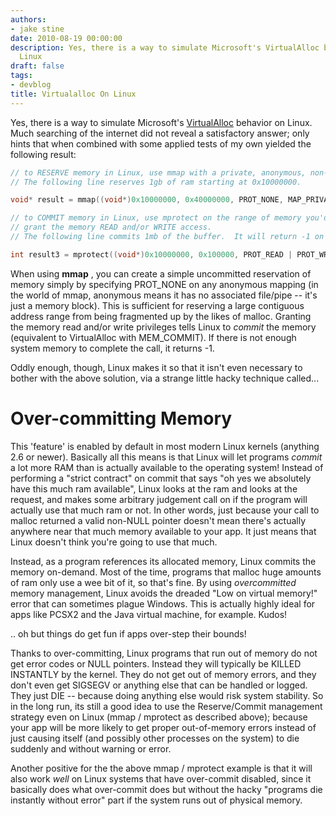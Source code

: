 ```yaml
---
authors:
- jake stine
date: 2010-08-19 00:00:00
description: Yes, there is a way to simulate Microsoft's VirtualAlloc behavior on
  Linux
draft: false
tags:
- devblog
title: Virtualalloc On Linux
---
```


Yes, there is a way to simulate Microsoft's
[VirtualAlloc](http://msdn.microsoft.com/en-us/library/aa366887.aspx)
behavior on Linux. Much searching of the internet did not reveal a
satisfactory answer; only hints that when combined with some applied
tests of my own yielded the following result:

<!-- truncate -->

```cpp
// to RESERVE memory in Linux, use mmap with a private, anonymous, non-accessible mapping.
// The following line reserves 1gb of ram starting at 0x10000000.

void* result = mmap((void*)0x10000000, 0x40000000, PROT_NONE, MAP_PRIVATE | MAP_ANON, -1, 0);

// to COMMIT memory in Linux, use mprotect on the range of memory you'd like to commit, and
// grant the memory READ and/or WRITE access.
// The following line commits 1mb of the buffer.  It will return -1 on out of memory errors.

int result3 = mprotect((void*)0x10000000, 0x100000, PROT_READ | PROT_WRITE);
```

When using **mmap** , you can create a simple uncommitted reservation of
memory simply by specifying PROT\_NONE on any anonymous mapping (in the
world of mmap, anonymous means it has no associated file/pipe -- it's
just a memory block). This is sufficient for reserving a large
contiguous address range from being fragmented up by the likes of
malloc. Granting the memory read and/or write privileges tells Linux to
*commit* the memory (equivalent to VirtualAlloc with MEM\_COMMIT). If
there is not enough system memory to complete the call, it returns -1.

Oddly enough, though, Linux makes it so that it isn't even necessary to
bother with the above solution, via a strange little hacky technique
called...

# Over-committing Memory

This 'feature' is enabled by default in most modern Linux kernels
(anything 2.6 or newer). Basically all this means is that Linux will let
programs *commit* a lot more RAM than is actually available to the
operating system! Instead of performing a "strict contract" on commit
that says "oh yes we absolutely have this much ram available", Linux
looks at the ram and looks at the request, and makes some arbitrary
judgement call on if the program will actually use that much ram or not.
In other words, just because your call to malloc returned a valid
non-NULL pointer doesn't mean there's actually anywhere near that much
memory available to your app. It just means that Linux doesn't think
you're going to use that much.

Instead, as a program references its allocated memory, Linux commits the
memory on-demand. Most of the time, programs that malloc huge amounts of
ram only use a wee bit of it, so that's fine. By using *overcommitted*
memory management, Linux avoids the dreaded "Low on virtual memory!"
error that can sometimes plague Windows. This is actually highly ideal
for apps like PCSX2 and the Java virtual machine, for example. Kudos!

.. oh but things do get fun if apps over-step their bounds!

Thanks to over-committing, Linux programs that run out of memory do not
get error codes or NULL pointers. Instead they will typically be KILLED
INSTANTLY by the kernel. They do not get out of memory errors, and they
don't even get SIGSEGV or anything else that can be handled or logged.
They just DIE -- because doing anything else would risk system
stability. So in the long run, its still a good idea to use the
Reserve/Commit management strategy even on Linux (mmap / mprotect as
described above); because your app will be more likely to get proper
out-of-memory errors instead of just causing itself (and possibly other
processes on the system) to die suddenly and without warning or error.

Another positive for the the above mmap / mprotect example is that it
will also work *well* on Linux systems that have over-commit disabled,
since it basically does what over-commit does but without the hacky
"programs die instantly without error" part if the system runs out of
physical memory.
